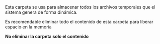 Esta carpeta se usa para almacenar todos los archivos temporales que el sistema genera de forma dinámica.

Es recomendable eliminar todo el contenido de esta carpeta para liberar espacio en la memoria

**No eliminar la carpeta solo el contenido**
